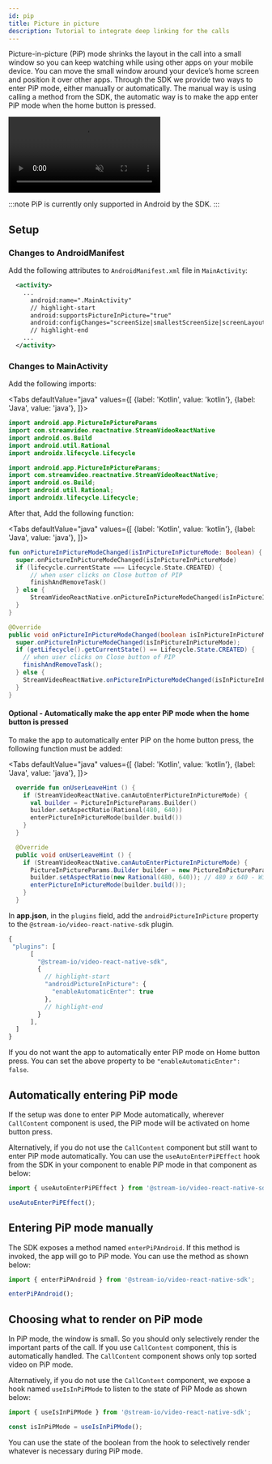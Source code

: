 ```yaml
---
id: pip
title: Picture in picture
description: Tutorial to integrate deep linking for the calls
---
```



Picture-in-picture (PiP) mode shrinks the layout in the call into a small window so you can keep watching while using other apps on your mobile device. You can move the small window around your device’s home screen and position it over other apps.
Through the SDK we provide two ways to enter PiP mode, either manually or automatically. The manual way is using calling a method from the SDK, the automatic way is to make the app enter PiP mode when the home button is pressed.

<!-- vale off -->

<div style={{ display: "flex", justifyContent: "center" }}>
    <div style={{ width: "270px" }}>
        <video muted controls style={{ maxWidth: "100%" }}>
            <source src={PipVideo} type="video/mp4"/>
            Alas, your browser doesn't support HTML5 video. That's OK! You can still
            <a href={PipVideo}> download the video</a> and watch it with a video player.
        </video>
    </div>
</div>

<!-- vale on -->

:::note
PiP is currently only supported in Android by the SDK.
:::

## Setup

<Tabs>
  <TabItem value="rn" label="React Native" default>

### Changes to AndroidManifest
Add the following attributes to `AndroidManifest.xml` file in `MainActivity`:

```xml title="AndroidManifest.xml"
  <activity>
    ...
      android:name=".MainActivity"
      // highlight-start
      android:supportsPictureInPicture="true"
      android:configChanges="screenSize|smallestScreenSize|screenLayout|orientation"
      // highlight-end
    ...
  </activity>
```

### Changes to MainActivity
Add the following imports:

<Tabs
  defaultValue="java"
  values={[
    {label: 'Kotlin', value: 'kotlin'},
    {label: 'Java', value: 'java'},
  ]}>
  <TabItem value="kotlin">

```kotlin title="MainActivity.kt"
import android.app.PictureInPictureParams
import com.streamvideo.reactnative.StreamVideoReactNative
import android.os.Build
import android.util.Rational
import androidx.lifecycle.Lifecycle
```

  </TabItem>
  <TabItem value="java">

```java title="MainActivity.java"
import android.app.PictureInPictureParams;
import com.streamvideo.reactnative.StreamVideoReactNative;
import android.os.Build;
import android.util.Rational;
import androidx.lifecycle.Lifecycle;
```

  </TabItem>
</Tabs>

After that, Add the following function:

<Tabs
  defaultValue="java"
  values={[
    {label: 'Kotlin', value: 'kotlin'},
    {label: 'Java', value: 'java'},
  ]}>
  <TabItem value="kotlin">

```kotlin title="MainActivity.kt"
fun onPictureInPictureModeChanged(isInPictureInPictureMode: Boolean) {
  super.onPictureInPictureModeChanged(isInPictureInPictureMode)
  if (lifecycle.currentState === Lifecycle.State.CREATED) {
      // when user clicks on Close button of PIP
      finishAndRemoveTask()
  } else {
      StreamVideoReactNative.onPictureInPictureModeChanged(isInPictureInPictureMode)
  }
}
```

  </TabItem>
  <TabItem value="java">

```java title="MainActivity.java"
@Override
public void onPictureInPictureModeChanged(boolean isInPictureInPictureMode) {
  super.onPictureInPictureModeChanged(isInPictureInPictureMode);
  if (getLifecycle().getCurrentState() == Lifecycle.State.CREATED) {
    // when user clicks on Close button of PIP
    finishAndRemoveTask();
  } else {
    StreamVideoReactNative.onPictureInPictureModeChanged(isInPictureInPictureMode);
  }
}
```

  </TabItem>
</Tabs>

#### Optional - Automatically make the app enter PiP mode when the home button is pressed

To make the app to automatically enter PiP on the home button press, the following function must be added:

<Tabs
  defaultValue="java"
  values={[
    {label: 'Kotlin', value: 'kotlin'},
    {label: 'Java', value: 'java'},
  ]}>
  <TabItem value="kotlin">

```kotlin title="MainActivity.kt"
  override fun onUserLeaveHint () {
    if (StreamVideoReactNative.canAutoEnterPictureInPictureMode) {
      val builder = PictureInPictureParams.Builder()
      builder.setAspectRatio(Rational(480, 640))
      enterPictureInPictureMode(builder.build())
    }
  }
```

  </TabItem>
  <TabItem value="java">

```java title="MainActivity.java"
  @Override
  public void onUserLeaveHint () {
    if (StreamVideoReactNative.canAutoEnterPictureInPictureMode) {
      PictureInPictureParams.Builder builder = new PictureInPictureParams.Builder();
      builder.setAspectRatio(new Rational(480, 640)); // 480 x 640 - Width x Height
      enterPictureInPictureMode(builder.build());
    }
  }
```

  </TabItem>
</Tabs>

  </TabItem>

  <TabItem value="expo" label="Expo">

In **app.json**, in the `plugins` field, add the `androidPictureInPicture` property to the `@stream-io/video-react-native-sdk` plugin.

```js title="app.json"
{
 "plugins": [
      [
        "@stream-io/video-react-native-sdk",
        {
          // highlight-start
          "androidPictureInPicture": {
            "enableAutomaticEnter": true
          },
          // highlight-end
        }
      ],
  ]
}
```

If you do not want the app to automatically enter PiP mode on Home button press. You can set the above property to be `"enableAutomaticEnter": false`.

  </TabItem>
</Tabs> 


## Automatically entering PiP mode

If the setup was done to enter PiP Mode automatically, wherever `CallContent` component is used, the PiP mode will be activated on home button press. 

Alternatively, if you do not use the `CallContent` component but still want to enter PiP mode automatically. You can use the `useAutoEnterPiPEffect` hook from the SDK in your component to enable PiP mode in that component as below:

```js
import { useAutoEnterPiPEffect } from '@stream-io/video-react-native-sdk';

useAutoEnterPiPEffect();
```

## Entering PiP mode manually

The SDK exposes a method named `enterPiPAndroid`. If this method is invoked, the app will go to PiP mode. You can use the method as shown below:

```js
import { enterPiPAndroid } from '@stream-io/video-react-native-sdk';

enterPiPAndroid();
```

## Choosing what to render on PiP mode

In PiP mode, the window is small. So you should only selectively render the important parts of the call. If you use `CallContent` component, this is automatically handled. The `CallContent` component shows only top sorted video on PiP mode. 

Alternatively, if you do not use the `CallContent` component, we expose a hook named `useIsInPiPMode` to listen to the state of PiP Mode as shown below:

```js
import { useIsInPiPMode } from '@stream-io/video-react-native-sdk';

const isInPiPMode = useIsInPiPMode();
```

You can use the state of the boolean from the hook to selectively render whatever is necessary during PiP mode. 